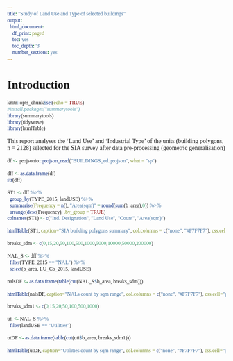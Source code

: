 ```yaml
---
title: "Study of Land Use and Type of selected buildings"
output:
  html_document:
    df_print: paged
    toc: yes
    toc_depth: '3'
    number_sections: yes
---
```

<style>
* {
  font-family: "Palatino"
}

h1{
    font-size: 190%
}

h2{
    font-size: 160%
}

h3{
    font-size: 150%
}

h4{
    font-size: 130%
}

h5{
    font-size: 110%
}

h6{
    font-size: 90%
}
</style>


# Introduction

```r
knitr::opts_chunk$set(echo = TRUE)
#install.packages("summarytools")
library(summarytools)
library(tidyverse)
library(htmlTable)
```

This report analyses the 'Land Use' and 'Industrial Type' of the units (building polygons, n = 2128) selected for the SIA survey after data pre-processing (geometric generalisation)

```r
df <- geojsonio::geojson_read("BUILDINGS_ed.geojson", what = "sp")
```

```r
dff <- as.data.frame(df)
str(dff)
```

```r
ST1 <- dff %>% 
  group_by(TYPE_2015, landUSE) %>%
  summarise(Frequency = n(), "Area(sqm)" = round(sum(b_area),0)) %>%
  arrange(desc(Frequency), .by_group = TRUE)
colnames(ST1) <- c("Ind. Designation", "Land Use", "Count", "Area(sqm)")
```

```r
htmlTable(ST1, caption="SIA building polygons summary", col.columns = c("none", "#F7F7F7"), css.cell="padding-left:1em; padding-right:1em;", align = "lrrr", rnames=F)
```

```r
breaks_sdm <- c(0,15,20,50,100,500,1000,5000,10000,50000,200000)

NAL_S <- dff %>%
  filter(TYPE_2015 == "NAL") %>%
  select(b_area, LU_Co_2015, landUSE)

nalsDF <- as.data.frame(table(cut(NAL_S$b_area, breaks_sdm)))

htmlTable(nalsDF, caption="NALs count by sqm range", col.columns = c("none", "#F7F7F7"), css.cell="padding-left:1em; padding-right:1em;", align = "lrrr", rnames=F, tfoot="0,15,20,50,100,500,1000,5000,10000,50000,200000")
```


```r
breaks_sdm1 <- c(0,15,20,50,100,500,1000)

uti <- NAL_S %>%
  filter(landUSE == "Utilities")

utDF <- as.data.frame(table(cut(uti$b_area, breaks_sdm1)))
```

```r
htmlTable(utDF, caption="Utilities count by sqm range", col.columns = c("none", "#F7F7F7"), css.cell="padding-left:1em; padding-right:1em;", align = "lrrr", rnames=F, tfoot="0,15,20,50,100,500,1000")
```

